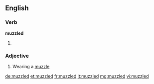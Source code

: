 ==English==

===Verb===
'''muzzled'''

# {{past of|muzzle}}

===Adjective===
{{en-adj|-}}

# Wearing a [[muzzle]]

[[de:muzzled]]
[[et:muzzled]]
[[fr:muzzled]]
[[it:muzzled]]
[[mg:muzzled]]
[[vi:muzzled]]